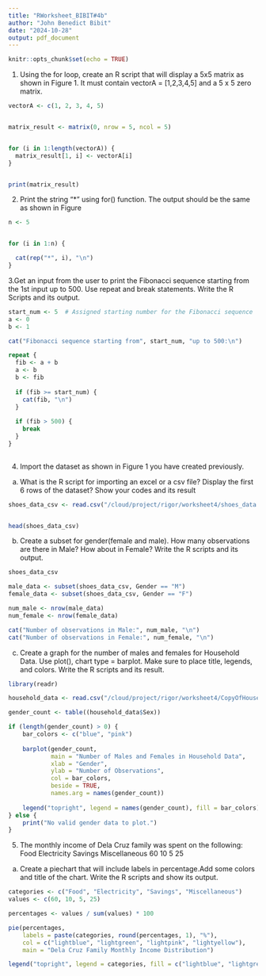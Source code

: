 ```yaml
---
title: "RWorksheet_BIBIT#4b"
author: "John Benedict Bibit"
date: "2024-10-28"
output: pdf_document
---
```


```r
knitr::opts_chunk$set(echo = TRUE)
```

1. Using the for loop, create an R script that will display a 5x5 matrix as shown in
Figure 1. It must contain vectorA = [1,2,3,4,5] and a 5 x 5 zero matrix.

```r

vectorA <- c(1, 2, 3, 4, 5)


matrix_result <- matrix(0, nrow = 5, ncol = 5)


for (i in 1:length(vectorA)) {
  matrix_result[1, i] <- vectorA[i]
}


print(matrix_result)
```



2. Print the string "*" using for() function. The output should be the same as shown
in Figure
```r

n <- 5


for (i in 1:n) {

  cat(rep("*", i), "\n")
}
```

\pagebreak 
3.Get an input from the user to print the Fibonacci sequence starting from the 1st input
up to 500. Use repeat and break statements. Write the R Scripts and its output.

```r
start_num <- 5  # Assigned starting number for the Fibonacci sequence
a <- 0
b <- 1

cat("Fibonacci sequence starting from", start_num, "up to 500:\n")

repeat {
  fib <- a + b
  a <- b
  b <- fib
  
  if (fib >= start_num) {
    cat(fib, "\n")
  }
  
  if (fib > 500) {
    break
  }
}
  
```



4. Import the dataset as shown in Figure 1 you have created previously.

a. What is the R script for importing an excel or a csv file? Display the first 6 rows of
the dataset? Show your codes and its result

```r

shoes_data_csv <- read.csv("/cloud/project/rigor/worksheet4/shoes_data.csv")


head(shoes_data_csv)
```



b. Create a subset for gender(female and male). How many observations are there in
Male? How about in Female? Write the R scripts and its output.

```r


shoes_data_csv

male_data <- subset(shoes_data_csv, Gender == "M")
female_data <- subset(shoes_data_csv, Gender == "F")

num_male <- nrow(male_data)
num_female <- nrow(female_data)

cat("Number of observations in Male:", num_male, "\n")
cat("Number of observations in Female:", num_female, "\n")
```


c. Create a graph for the number of males and females for Household Data. Use plot(),
chart type = barplot. Make sure to place title, legends, and colors. Write the R scripts and
its result.

```r
library(readr)

household_data <- read.csv("/cloud/project/rigor/worksheet4/CopyOfHouseholdData.csv")

gender_count <- table((household_data$Sex))

if (length(gender_count) > 0) {
    bar_colors <- c("blue", "pink")
    
    barplot(gender_count,
            main = "Number of Males and Females in Household Data",
            xlab = "Gender",
            ylab = "Number of Observations",
            col = bar_colors,
            beside = TRUE,
            names.arg = names(gender_count))
    
    legend("topright", legend = names(gender_count), fill = bar_colors)
} else {
    print("No valid gender data to plot.")
}
```


\pagebreak

5. The monthly income of Dela Cruz family was spent on the following:
Food Electricity Savings Miscellaneous
60 10 5 25


a. Create a piechart that will include labels in percentage.Add some colors and title of
the chart. Write the R scripts and show its output.
```r
categories <- c("Food", "Electricity", "Savings", "Miscellaneous")
values <- c(60, 10, 5, 25)

percentages <- values / sum(values) * 100

pie(percentages, 
    labels = paste(categories, round(percentages, 1), "%"), 
    col = c("lightblue", "lightgreen", "lightpink", "lightyellow"),
    main = "Dela Cruz Family Monthly Income Distribution")

legend("topright", legend = categories, fill = c("lightblue", "lightgreen", "lightpink", "lightyellow"))
```

